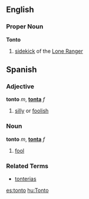 ==English==
===Proper Noun===
'''Tonto'''

# [[sidekick]] of the [[Lone Ranger]]


==Spanish==

===Adjective===
'''tonto''' ''m'', '''[[tonta]]''' ''f''
# [[silly]] or [[foolish]]

===Noun===
'''tonto''' ''m'', '''[[tonta]]''' ''f''
#[[fool]]

===Related Terms===
*[[tonterias]]

[[es:tonto]]
[[hu:Tonto]]